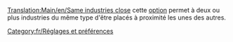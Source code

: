 [[Translation:Main/en/Same industries close]]
{{en/-}}
cette [[Main/en/Options Avancées/Économie/Fr#Les industries de même type peuvent être construites proches l'une de l'autre|option]] permet à deux ou plus industries du même type d'être placés à proximité les unes des autres.

[[Category:fr/Réglages et préférences]]
{{fr/Amorce}}